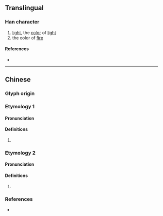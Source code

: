 {{character info/new}}
==Translingual==

===Han character===
{{Han char|rn=86|rad=火|as=06|sn=10|four=94827|canj=FKB|ids=⿰火有}}

# [[light]], the [[color]] of [[light]]
# the color of [[fire]]

====References====
* {{Han ref|kx=0671.050|dkj=19023|hdz=32199.050|uh=70E0|ud=28896|bh=D274|bd=53876}}

----

==Chinese==

===Glyph origin===
{{Han etym}}

===Etymology 1===
{{zh-forms}}

====Pronunciation====
{{zh-pron
|m=huí
|c=wui4
|mc=y
|oc=y
|cat=
}}

====Definitions====
{{zh-hanzi}}

# {{rfdef|zh}}

===Etymology 2===
{{zh-forms}}

====Pronunciation====
{{zh-pron
|m=huǐ,ǎi
|cat=n
}}

====Definitions====
{{zh-hanzi}}

# {{rfdef|zh}}

===References===
* {{R:twedu|C06695}}